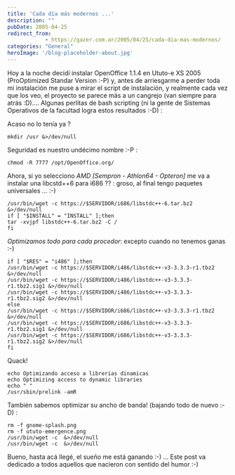 ```yaml
---
title: 'Cada día más modernos ...'
description: ""
pubDate: 2005-04-25
redirect_from: 
            - https://gazer.com.ar/2005/04/25/cada-dia-mas-modernos/
categories: "General"
heroImage: '/blog-placeholder-about.jpg'
---
```

Hoy a la noche decidí instalar OpenOffice 1.1.4 en Ututo-e XS 2005 (ProOptimized Standar Version :-P) y, antes de arriesgarme a perder toda mi instalación me puse a mirar el script de instalación, y realmente cada vez que los veo, el proyecto se parece más a un cangrejo (van siempre para atrás :D).... Algunas perlitas de bash scripting (ni la gente de Sistemas Operativos de la facultad logra estos resultados :-D) :

Acaso no lo tenía ya ?

```
mkdir /usr &>/dev/null
```

Seguridad es nuestro undécimo nombre :-P :

```
chmod -R 7777 /opt/OpenOffice.org/
```

Ahora, si yo selecciono _AMD \[Sempron - Athlon64 - Opteron]_ me va a instalar una libcstd++6 para i686 ?? : groso, al final tengo paquetes universales ... :-)

```
/usr/bin/wget -c https://$SERVIDOR/i686/libstdc++-6.tar.bz2 &>/dev/null
if [ "$INSTALL" = "INSTALL" ];then
tar -xvjpf libstdc++-6.tar.bz2 -C /
fi
```

_Optimizamos todo para cada procedor_: excepto cuando no tenemos ganas :-)

```
if [ "$RES" = "i486" ];then
/usr/bin/wget -c https://$SERVIDOR/i486/libstdc++-v3-3.3.3-r1.tbz2 &>/dev/null
/usr/bin/wget -c https://$SERVIDOR/i486/libstdc++-v3-3.3.3-r1.tbz2.sig1 &>/dev/null
/usr/bin/wget -c https://$SERVIDOR/i486/libstdc++-v3-3.3.3-r1.tbz2.sig2 &>/dev/null
else
/usr/bin/wget -c https://$SERVIDOR/i686/libstdc++-v3-3.3.3-r1.tbz2 &>/dev/null
/usr/bin/wget -c https://$SERVIDOR/i686/libstdc++-v3-3.3.3-r1.tbz2.sig1 &>/dev/null
/usr/bin/wget -c https://$SERVIDOR/i686/libstdc++-v3-3.3.3-r1.tbz2.sig2 &>/dev/null
fi
```

Quack!

```
echo Optimizando acceso a librerias dinamicas
echo Optimizing access to dynamic libraries
echo " "
/usr/sbin/prelink -amR
```

También sabemos optimizar su ancho de banda! (bajando todo de nuevo :-D) :

```
rm -f gnome-splash.png
rm -f ututo-emergence.png
/usr/bin/wget -c  &>/dev/null
/usr/bin/wget -c  &>/dev/null
```

Bueno, hasta acá llegé, el sueño me está ganando :-) ... Este post va dedicado a todos aquellos que nacieron con sentido del humor :-)
